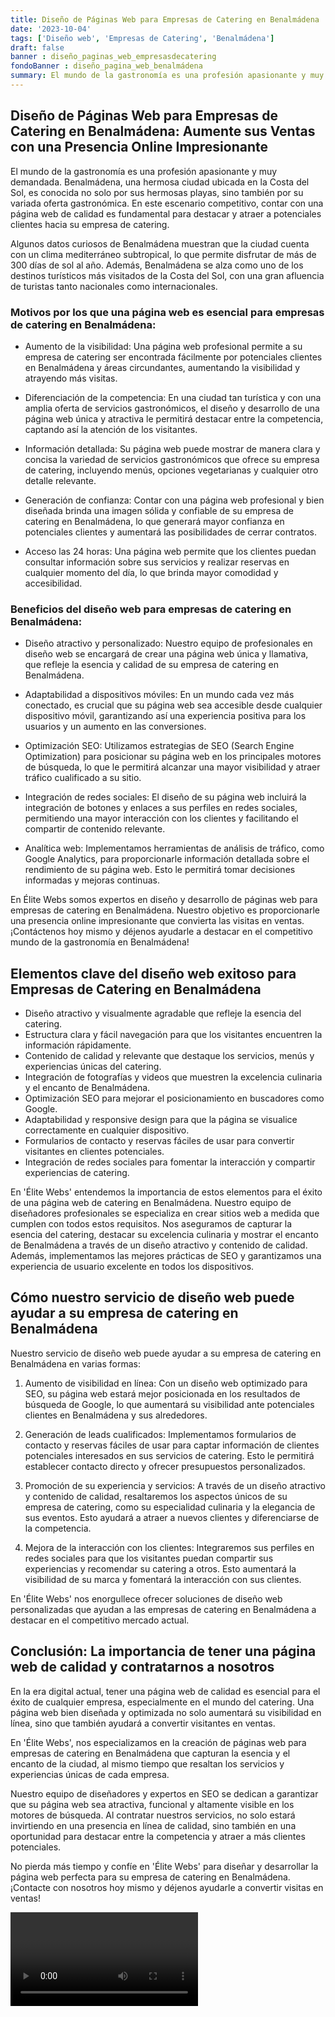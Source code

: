 ```yaml
---
title: Diseño de Páginas Web para Empresas de Catering en Benalmádena
date: '2023-10-04'
tags: ['Diseño web', 'Empresas de Catering', 'Benalmádena']
draft: false
banner : diseño_paginas_web_empresasdecatering
fondoBanner : diseño_pagina_web_benalmádena
summary: El mundo de la gastronomía es una profesión apasionante y muy demandada. Benalmádena, una hermosa ciudad ubicada en la Costa del Sol, es conocida no solo por sus hermosas playas, sino también por su variada oferta gastronómica. En este escenario competitivo, contar con una página web de calidad es fundamental para destacar y atraer a potenciales clientes hacia su empresa de catering.
---
```


## **Diseño de Páginas Web para Empresas de Catering en Benalmádena: Aumente sus Ventas con una Presencia Online Impresionante**

El mundo de la gastronomía es una profesión apasionante y muy demandada. Benalmádena, una hermosa ciudad ubicada en la Costa del Sol, es conocida no solo por sus hermosas playas, sino también por su variada oferta gastronómica. En este escenario competitivo, contar con una página web de calidad es fundamental para destacar y atraer a potenciales clientes hacia su empresa de catering.

Algunos datos curiosos de Benalmádena muestran que la ciudad cuenta con un clima mediterráneo subtropical, lo que permite disfrutar de más de 300 días de sol al año. Además, Benalmádena se alza como uno de los destinos turísticos más visitados de la Costa del Sol, con una gran afluencia de turistas tanto nacionales como internacionales.

### **Motivos por los que una página web es esencial para empresas de catering en Benalmádena:**

- Aumento de la visibilidad: Una página web profesional permite a su empresa de catering ser encontrada fácilmente por potenciales clientes en Benalmádena y áreas circundantes, aumentando la visibilidad y atrayendo más visitas.

- Diferenciación de la competencia: En una ciudad tan turística y con una amplia oferta de servicios gastronómicos, el diseño y desarrollo de una página web única y atractiva le permitirá destacar entre la competencia, captando así la atención de los visitantes.

- Información detallada: Su página web puede mostrar de manera clara y concisa la variedad de servicios gastronómicos que ofrece su empresa de catering, incluyendo menús, opciones vegetarianas y cualquier otro detalle relevante.

- Generación de confianza: Contar con una página web profesional y bien diseñada brinda una imagen sólida y confiable de su empresa de catering en Benalmádena, lo que generará mayor confianza en potenciales clientes y aumentará las posibilidades de cerrar contratos.

- Acceso las 24 horas: Una página web permite que los clientes puedan consultar información sobre sus servicios y realizar reservas en cualquier momento del día, lo que brinda mayor comodidad y accesibilidad.

### **Beneficios del diseño web para empresas de catering en Benalmádena:**

- Diseño atractivo y personalizado: Nuestro equipo de profesionales en diseño web se encargará de crear una página web única y llamativa, que refleje la esencia y calidad de su empresa de catering en Benalmádena.

- Adaptabilidad a dispositivos móviles: En un mundo cada vez más conectado, es crucial que su página web sea accesible desde cualquier dispositivo móvil, garantizando así una experiencia positiva para los usuarios y un aumento en las conversiones.

- Optimización SEO: Utilizamos estrategias de SEO (Search Engine Optimization) para posicionar su página web en los principales motores de búsqueda, lo que le permitirá alcanzar una mayor visibilidad y atraer tráfico cualificado a su sitio.

- Integración de redes sociales: El diseño de su página web incluirá la integración de botones y enlaces a sus perfiles en redes sociales, permitiendo una mayor interacción con los clientes y facilitando el compartir de contenido relevante.

- Analítica web: Implementamos herramientas de análisis de tráfico, como Google Analytics, para proporcionarle información detallada sobre el rendimiento de su página web. Esto le permitirá tomar decisiones informadas y mejoras continuas.

En Élite Webs somos expertos en diseño y desarrollo de páginas web para empresas de catering en Benalmádena. Nuestro objetivo es proporcionarle una presencia online impresionante que convierta las visitas en ventas. ¡Contáctenos hoy mismo y déjenos ayudarle a destacar en el competitivo mundo de la gastronomía en Benalmádena!

<GifSeo />

<Cta />

## Elementos clave del diseño web exitoso para Empresas de Catering en Benalmádena

- Diseño atractivo y visualmente agradable que refleje la esencia del catering.
- Estructura clara y fácil navegación para que los visitantes encuentren la información rápidamente.
- Contenido de calidad y relevante que destaque los servicios, menús y experiencias únicas del catering.
- Integración de fotografías y videos que muestren la excelencia culinaria y el encanto de Benalmádena.
- Optimización SEO para mejorar el posicionamiento en buscadores como Google.
- Adaptabilidad y responsive design para que la página se visualice correctamente en cualquier dispositivo.
- Formularios de contacto y reservas fáciles de usar para convertir visitantes en clientes potenciales.
- Integración de redes sociales para fomentar la interacción y compartir experiencias de catering.

En 'Élite Webs' entendemos la importancia de estos elementos para el éxito de una página web de catering en Benalmádena. Nuestro equipo de diseñadores profesionales se especializa en crear sitios web a medida que cumplen con todos estos requisitos. Nos aseguramos de capturar la esencia del catering, destacar su excelencia culinaria y mostrar el encanto de Benalmádena a través de un diseño atractivo y contenido de calidad. Además, implementamos las mejores prácticas de SEO y garantizamos una experiencia de usuario excelente en todos los dispositivos.

## Cómo nuestro servicio de diseño web puede ayudar a su empresa de catering en Benalmádena

Nuestro servicio de diseño web puede ayudar a su empresa de catering en Benalmádena en varias formas:

1. Aumento de visibilidad en línea: Con un diseño web optimizado para SEO, su página web estará mejor posicionada en los resultados de búsqueda de Google, lo que aumentará su visibilidad ante potenciales clientes en Benalmádena y sus alrededores.

2. Generación de leads cualificados: Implementamos formularios de contacto y reservas fáciles de usar para captar información de clientes potenciales interesados ​​en sus servicios de catering. Esto le permitirá establecer contacto directo y ofrecer presupuestos personalizados.

3. Promoción de su experiencia y servicios: A través de un diseño atractivo y contenido de calidad, resaltaremos los aspectos únicos de su empresa de catering, como su especialidad culinaria y la elegancia de sus eventos. Esto ayudará a atraer a nuevos clientes y diferenciarse de la competencia.

4. Mejora de la interacción con los clientes: Integraremos sus perfiles en redes sociales para que los visitantes puedan compartir sus experiencias y recomendar su catering a otros. Esto aumentará la visibilidad de su marca y fomentará la interacción con sus clientes.

En 'Élite Webs' nos enorgullece ofrecer soluciones de diseño web personalizadas que ayudan a las empresas de catering en Benalmádena a destacar en el competitivo mercado actual.

## Conclusión: La importancia de tener una página web de calidad y contratarnos a nosotros

En la era digital actual, tener una página web de calidad es esencial para el éxito de cualquier empresa, especialmente en el mundo del catering. Una página web bien diseñada y optimizada no solo aumentará su visibilidad en línea, sino que también ayudará a convertir visitantes en ventas.

En 'Élite Webs', nos especializamos en la creación de páginas web para empresas de catering en Benalmádena que capturan la esencia y el encanto de la ciudad, al mismo tiempo que resaltan los servicios y experiencias únicas de cada empresa.

Nuestro equipo de diseñadores y expertos en SEO se dedican a garantizar que su página web sea atractiva, funcional y altamente visible en los motores de búsqueda. Al contratar nuestros servicios, no solo estará invirtiendo en una presencia en línea de calidad, sino también en una oportunidad para destacar entre la competencia y atraer a más clientes potenciales.

No pierda más tiempo y confíe en 'Élite Webs' para diseñar y desarrollar la página web perfecta para su empresa de catering en Benalmádena. ¡Contacte con nosotros hoy mismo y déjenos ayudarle a convertir visitas en ventas!

<Video />

<CtaBot job='Empresas de Catering' city='Benalmádena'/>

<Gmaps query='Benalmádena+españa+maps' />